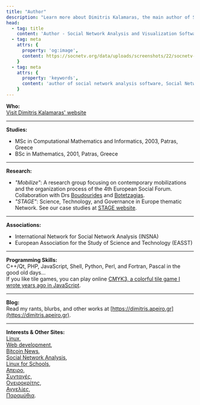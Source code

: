 ```yaml
---
title: "Author"
description: "Learn more about Dimitris Kalamaras, the main author of SocNetV, his studies, research, skills, and interests."
head:
  - tag: title
    content: 'Author - Social Network Analysis and Visualization Software'
  - tag: meta
    attrs: { 
      property: 'og:image',
      content: https://socnetv.org/data/uploads/screenshots/22/socnetv-2.2-ir-closeness-radial-pagerank-nodal.png
    }
  - tag: meta
    attrs: { 
      property: 'keywords',
      content: 'author of social network analysis software, Social Network Visualizer, social network analysis, SocNetV, SNA, social networks, graphs, social network visualization, network layout, social network analysis tool, Dimitris Kalamaras,GPL, Windows, Linux, Mac, social network analysis datasets, centrality, graph theory'
    }
---
```


**Who:**  
[Visit Dimitris Kalamaras' website](https://dimitris.apeiro.gr)

---

**Studies:**  
- MSc in Computational Mathematics and Informatics, 2003, Patras, Greece  
- BSc in Mathematics, 2001, Patras, Greece

---

**Research:**  
- *"Mobilize"*: A research group focusing on contemporary mobilizations and the organization process of the 4th European Social Forum. Collaboration with Drs [Boudourides](http://www.math.upatras.gr/~mboudour) and [Botetzagias](http://www.aegean.gr/environment/botetzagias/).  
- *"STAGE"*: Science, Technology, and Governance in Europe thematic Network. See our case studies at [STAGE website](http://web.archive.org/web/20101018011749/http://www.stage-research.net/STAGE/index.html).

---

**Associations:**  
- International Network for Social Network Analysis (INSNA)  
- European Association for the Study of Science and Technology (EASST)

---

**Programming Skills:**  
C++/Qt, PHP, JavaScript, Shell, Python, Perl, and Fortran, Pascal in the good old days...  
If you like tile games, you can play online [CMYK3, a colorful tile game I wrote years ago in JavaScript](https://cmyk3.com).

---

**Blog:**  
Read my rants, blurbs, and other works at [https://dimitris.apeiro.gr](https://dimitris.apeiro.gr).

---

**Interests & Other Sites:**  
[Linux](https://www.linuxinsider.gr),  
[Web development](https://www.webzein.gr),  
[Bitcoin News](https://www.bitcoininsider.org),  
[Social Network Analysis](https://socnetv.org),  
[Linux for Schools](https://www.sxolinux.gr),  
[Απειρο](https://www.apeiro.gr),  
[Συνταγές](https://www.supersyntages.gr),  
[Ονειροκρίτης](https://www.oneirokriths123.com),  
[Αγγελίες](https://www.aggelies247.com),  
[Παραμύθια](https://www.paidika-paramythia.gr).
